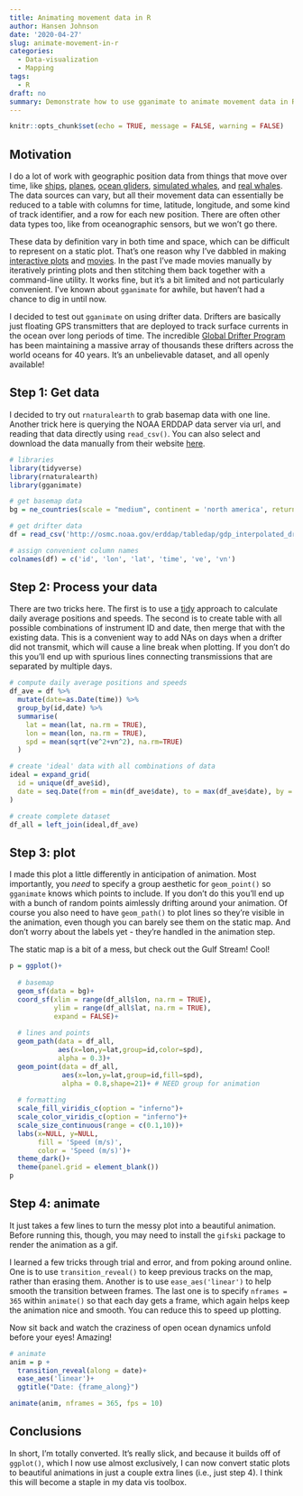 ```yaml
---
title: Animating movement data in R
author: Hansen Johnson
date: '2020-04-27'
slug: animate-movement-in-r
categories:
  - Data-visualization
  - Mapping
tags:
  - R
draft: no
summary: Demonstrate how to use gganimate to animate movement data in R
---
```

  
```r
knitr::opts_chunk$set(echo = TRUE, message = FALSE, warning = FALSE)
```

## Motivation

I do a lot of work with geographic position data from things that move over time, like [ships](https://hansenjohnson.org/project/gsl-zooplankton/), [planes](https://hansenjohnson.org/project/sonobuoys/), [ocean gliders](https://hansenjohnson.org/project/multispecies-habitat/), [simulated whales](https://hansenjohnson.org/project/rw-location-uncertainty/), and [real whales](https://hansenjohnson.org/project/whalemap/). The data sources can vary, but all their movement data can essentially be reduced to a table with columns for time, latitude, longitude, and some kind of track identifier, and a row for each new position. There are often other data types too, like from oceanographic sensors, but we won't go there.

These data by definition vary in both time and space, which can be difficult to represent on a static plot. That's one reason why I've dabbled in making [interactive plots](https://hansenjohnson.org/post/interactive-maps-in-r/) and [movies](https://hansenjohnson.org/post/making-movies-in-r/). In the past I've made movies manually by iteratively printing plots and then stitching them back together with a command-line utility. It works fine, but it's a bit limited and not particularly convenient. I've known about `gganimate` for awhile, but haven't had a chance to dig in until now. 

I decided to test out `gganimate` on using drifter data. Drifters are basically just floating GPS transmitters that are deployed to track surface currents in the ocean over long periods of time. The incredible [Global Drifter Program](https://www.aoml.noaa.gov/phod/gdp/) has been maintaining a massive array of thousands these drifters across the world oceans for 40 years. It's an unbelievable dataset, and all openly available!

## Step 1: Get data

I decided to try out `rnaturalearth` to grab basemap data with one line. Another trick here is querying the NOAA ERDDAP data server via url, and reading that data directly using `read_csv()`. You can also select and download the data manually from their website [here](http://osmc.noaa.gov/erddap/tabledap/gdp_interpolated_drifter.html).

```r
# libraries
library(tidyverse)
library(rnaturalearth)
library(gganimate)

# get basemap data
bg = ne_countries(scale = "medium", continent = 'north america', returnclass = "sf")

# get drifter data
df = read_csv('http://osmc.noaa.gov/erddap/tabledap/gdp_interpolated_drifter.csvp?ID%2Clongitude%2Clatitude%2Ctime%2Cve%2Cvn&longitude%3E=-70&longitude%3C=-50&latitude%3E=35&latitude%3C=50&time%3E=2018-01-01&time%3C=2019-01-01')

# assign convenient column names
colnames(df) = c('id', 'lon', 'lat', 'time', 've', 'vn')
```

## Step 2: Process your data

There are two tricks here. The first is to use a [tidy](https://www.tidyverse.org/) approach to calculate daily average positions and speeds. The second is to create table with all possible combinations of instrument ID and date, then merge that with the existing data. This is a convenient way to add NAs on days when a drifter did not transmit, which will cause a line break when plotting. If you don't do this you'll end up with spurious lines connecting transmissions that are separated by multiple days.

```r
# compute daily average positions and speeds
df_ave = df %>%
  mutate(date=as.Date(time)) %>%
  group_by(id,date) %>%
  summarise(
    lat = mean(lat, na.rm = TRUE), 
    lon = mean(lon, na.rm = TRUE),
    spd = mean(sqrt(ve^2+vn^2), na.rm=TRUE)
  ) 

# create 'ideal' data with all combinations of data
ideal = expand_grid(
  id = unique(df_ave$id),
  date = seq.Date(from = min(df_ave$date), to = max(df_ave$date), by = 1)
)

# create complete dataset
df_all = left_join(ideal,df_ave)
```

## Step 3: plot

I made this plot a little differently in anticipation of animation. Most importantly, you *need* to specify a group aesthetic for `geom_point()` so `gganimate` knows which points to include. If you don't do this you'll end up with a bunch of random points aimlessly drifting around your animation. Of course you also need to have `geom_path()` to plot lines so they're visible in the animation, even though you can barely see them on the static map. And don't worry about the labels yet - they're handled in the animation step.

The static map is a bit of a mess, but check out the Gulf Stream! Cool!

```r
p = ggplot()+
  
  # basemap
  geom_sf(data = bg)+
  coord_sf(xlim = range(df_all$lon, na.rm = TRUE), 
           ylim = range(df_all$lat, na.rm = TRUE), 
           expand = FALSE)+
  
  # lines and points
  geom_path(data = df_all, 
            aes(x=lon,y=lat,group=id,color=spd), 
            alpha = 0.3)+
  geom_point(data = df_all, 
             aes(x=lon,y=lat,group=id,fill=spd),
             alpha = 0.8,shape=21)+ # NEED group for animation
  
  # formatting
  scale_fill_viridis_c(option = "inferno")+
  scale_color_viridis_c(option = "inferno")+
  scale_size_continuous(range = c(0.1,10))+
  labs(x=NULL, y=NULL, 
       fill = 'Speed (m/s)', 
       color = 'Speed (m/s)')+
  theme_dark()+
  theme(panel.grid = element_blank())
p
```

## Step 4: animate

It just takes a few lines to turn the messy plot into a beautiful animation. Before running this, though, you may need to install the `gifski` package to render the animation as a gif. 

I learned a few tricks through trial and error, and from poking around online. One is to use `transition_reveal()` to keep previous tracks on the map, rather than erasing them. Another is to use `ease_aes('linear')` to help smooth the transition between frames. The last one is to specify `nframes = 365` within `animate()` so that each day gets a frame, which again helps keep the animation nice and smooth. You can reduce this to speed up plotting.

Now sit back and watch the craziness of open ocean dynamics unfold before your eyes! Amazing!

```r
# animate
anim = p + 
  transition_reveal(along = date)+
  ease_aes('linear')+
  ggtitle("Date: {frame_along}")

animate(anim, nframes = 365, fps = 10)
```

## Conclusions

In short, I'm totally converted. It's really slick, and because it builds off of `ggplot()`, which I now use almost exclusively, I can now convert static plots to beautiful animations in just a couple extra lines (i.e., just step 4). I think this will become a staple in my data vis toolbox. 
